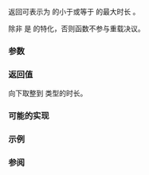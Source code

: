 {{cpp/chrono/title|floor{{small|(std::chrono::duration)}}}}
{{cpp/chrono/duration/navbar}}
{{ddcl|since=c++17|header=chrono|
template&lt; class ToDuration, class Rep, class Period &gt;
constexpr ToDuration floor( const std::chrono::duration&lt;Rep, Period&gt;&amp; d );
}}

返回可表示为 {{tt|ToDuration}} 的小于或等于 {{c|d}} 的最大时长 {{tt|t}}。

除非 {{tt|ToDuration}} 是 {{lc|std::chrono::duration}} 的特化，否则函数不参与重载决议。

===参数===
{{par begin}}
{{par | d | 要转换的时长}}
{{par end}}

===返回值===
{{c|d}} 向下取整到 {{tt|ToDuration}} 类型的时长。

===可能的实现===
{{eq fun|1=
namespace detail
{
    template&lt;class&gt; inline constexpr bool is_duration_v = false;
    template&lt;class Rep, class Period&gt; inline constexpr bool is_duration_v&lt;
        std::chrono::duration&lt;Rep, Period&gt;&gt; = true;
}

template&lt;class To, class Rep, class Period,
         class = std::enable_if_t&lt;detail::is_duration_v&lt;To&gt;&gt;&gt;
constexpr To floor(const duration&lt;Rep, Period&gt;&amp; d)
{
    To t = std::chrono::duration_cast&lt;To&gt;(d);
    if (t &gt; d)
        return t - To{1};
    return t;
}
}}

===示例===
{{chrono_duration_floor_round_ceil_example}}

===参阅===
{{dsc begin}}
{{dsc inc|cpp/chrono/duration/dsc duration_cast}}
{{dsc inc|cpp/chrono/duration/dsc ceil}}
{{dsc inc|cpp/chrono/duration/dsc round}}
{{dsc inc|cpp/chrono/time_point/dsc floor}}
{{dsc inc|cpp/numeric/math/dsc floor}}
{{dsc end}}

{{langlinks|de|en|es|fr|it|ja|pt|ru}}